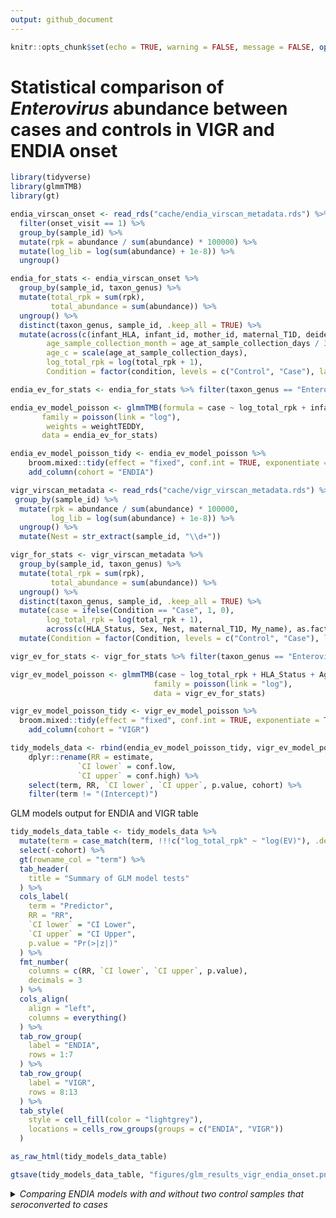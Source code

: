 ```yaml
---
output: github_document
---
```


```r
knitr::opts_chunk$set(echo = TRUE, warning = FALSE, message = FALSE, options(readr.show_col_types = FALSE))
```
 
# Statistical comparison of *Enterovirus* abundance between cases and controls in VIGR and ENDIA onset

```r
library(tidyverse)
library(glmmTMB)
library(gt)
```

```r
endia_virscan_onset <- read_rds("cache/endia_virscan_metadata.rds") %>% 
  filter(onset_visit == 1) %>% 
  group_by(sample_id) %>% 
  mutate(rpk = abundance / sum(abundance) * 100000) %>% 
  mutate(log_lib = log(sum(abundance) + 1e-8)) %>% 
  ungroup()

endia_for_stats <- endia_virscan_onset %>% 
  group_by(sample_id, taxon_genus) %>% 
  mutate(total_rpk = sum(rpk),
         total_abundance = sum(abundance)) %>% 
  ungroup() %>% 
  distinct(taxon_genus, sample_id, .keep_all = TRUE) %>% 
  mutate(across(c(infant_HLA, infant_id, mother_id, maternal_T1D, deidentified_nest_id_new, infant_sex), as.factor),
        age_sample_collection_month = age_at_sample_collection_days / 365 * 12,
        age_c = scale(age_at_sample_collection_days),
        log_total_rpk = log(total_rpk + 1),
        Condition = factor(condition, levels = c("Control", "Case"), labels = c("Control", "Case")))
```

```r
endia_ev_for_stats <- endia_for_stats %>% filter(taxon_genus == "Enterovirus")

endia_ev_model_poisson <- glmmTMB(formula = case ~ log_total_rpk + infant_HLA + age_sample_collection_month + infant_sex + maternal_T1D + (1|deidentified_nest_id_new) + (1|mother_id),
       family = poisson(link = "log"),
        weights = weightTEDDY,
       data = endia_ev_for_stats)

endia_ev_model_poisson_tidy <- endia_ev_model_poisson %>%
    broom.mixed::tidy(effect = "fixed", conf.int = TRUE, exponentiate = TRUE) %>% 
    add_column(cohort = "ENDIA")
```

```r
vigr_virscan_metadata <- read_rds("cache/vigr_virscan_metadata.rds") %>% 
 group_by(sample_id) %>% 
  mutate(rpk = abundance / sum(abundance) * 100000,
         log_lib = log(sum(abundance) + 1e-8)) %>% 
  ungroup() %>% 
  mutate(Nest = str_extract(sample_id, "\\d+"))

vigr_for_stats <- vigr_virscan_metadata %>% 
  group_by(sample_id, taxon_genus) %>%
  mutate(total_rpk = sum(rpk),
         total_abundance = sum(abundance)) %>% 
  ungroup() %>% 
  distinct(taxon_genus, sample_id, .keep_all = TRUE) %>% 
  mutate(case = ifelse(Condition == "Case", 1, 0),
        log_total_rpk = log(total_rpk + 1),
        across(c(HLA_Status, Sex, Nest, maternal_T1D, My_name), as.factor)) %>% 
  mutate(Condition = factor(Condition, levels = c("Control", "Case"), labels = c("Control", "Case")))

vigr_ev_for_stats <- vigr_for_stats %>% filter(taxon_genus == "Enterovirus")

vigr_ev_model_poisson <- glmmTMB(case ~ log_total_rpk + HLA_Status + Age + Sex + maternal_T1D + (1|Nest) + (1|My_name),
                                family = poisson(link = "log"),
                                data = vigr_ev_for_stats)

vigr_ev_model_poisson_tidy <- vigr_ev_model_poisson %>%  
  broom.mixed::tidy(effect = "fixed", conf.int = TRUE, exponentiate = TRUE) %>% 
    add_column(cohort = "VIGR")
```

```r
tidy_models_data <- rbind(endia_ev_model_poisson_tidy, vigr_ev_model_poisson_tidy) %>% 
    dplyr::rename(RR = estimate,
               `CI lower` = conf.low,
               `CI upper` = conf.high) %>% 
    select(term, RR, `CI lower`, `CI upper`, p.value, cohort) %>% 
    filter(term != "(Intercept)")
```

GLM models output for ENDIA and VIGR table

```r
tidy_models_data_table <- tidy_models_data %>%
  mutate(term = case_match(term, !!!c("log_total_rpk" ~ "log(EV)"), .default = term)) %>% 
  select(-cohort) %>% 
  gt(rowname_col = "term") %>%
  tab_header(
    title = "Summary of GLM model tests"
  ) %>%
  cols_label(
    term = "Predictor",
    RR = "RR",
    `CI lower` = "CI Lower",
    `CI upper` = "CI Upper",
    p.value = "Pr(>|z|)"
  ) %>%
  fmt_number(
    columns = c(RR, `CI lower`, `CI upper`, p.value),
    decimals = 3
  ) %>%
  cols_align(
    align = "left",
    columns = everything()
  ) %>% 
  tab_row_group(
    label = "ENDIA",
    rows = 1:7
  ) %>% 
  tab_row_group(
    label = "VIGR",
    rows = 8:13
  ) %>% 
  tab_style(
    style = cell_fill(color = "lightgrey"),
    locations = cells_row_groups(groups = c("ENDIA", "VIGR"))
  )

as_raw_html(tidy_models_data_table)

```

```r
gtsave(tidy_models_data_table, "figures/glm_results_vigr_endia_onset.png")
```


<details>
  <summary><i> Comparing ENDIA models with and without two control samples that seroconverted to cases </i></summary>

Redoing the IA as outcome model for ENDIA including 2 control samples which were previously removed as these controls converted to cases

```r
endia_onset_w_extra_controls_for_ev_stats <- read_rds("cache/endia_virscan_metadata_w_extra_ctrls.rds") %>% 
  filter(onset_visit == 1) %>% 
  group_by(sample_id) %>% 
  mutate(rpk = abundance / sum(abundance) * 100000) %>% 
  mutate(log_lib = log(sum(abundance) + 1e-8)) %>% 
  ungroup() %>% 
  filter(taxon_genus == "Enterovirus") %>% 
  group_by(sample_id, taxon_genus) %>% 
  mutate(total_rpk = sum(rpk),
         total_abundance = sum(abundance)) %>% 
  ungroup() %>% 
  distinct(taxon_genus, sample_id, .keep_all = TRUE) %>% 
  mutate(across(c(infant_HLA, infant_id, mother_id, maternal_T1D, deidentified_nest_id_new, infant_sex), as.factor),
        age_sample_collection_month = age_at_sample_collection_days / 365 * 12,
        log_total_rpk = log(total_rpk + 1))

endia_ev_model_poisson_w_extra_ctrls <- glmmTMB(formula = case ~ log_total_rpk + infant_HLA + age_sample_collection_month + infant_sex + maternal_T1D + (1|deidentified_nest_id_new) + (1|mother_id),
       family = poisson(link = "log"),
        weights = weightTEDDY,
       data = endia_onset_w_extra_controls_for_ev_stats)


endia_ev_model_poisson_w_extra_ctrls_tidy <- endia_ev_model_poisson_w_extra_ctrls %>%
    broom.mixed::tidy(effect = "fixed", conf.int = TRUE, exponentiate = TRUE) %>% 
    add_column(cohort = "ENDIA_w_ctrls")

tidy_models_data_endia <- rbind(endia_ev_model_poisson_tidy, endia_ev_model_poisson_w_extra_ctrls_tidy) %>% 
    dplyr::rename(RR = estimate,
               `CI lower` = conf.low,
               `CI upper` = conf.high) %>% 
    select(term, RR, `CI lower`, `CI upper`, p.value, cohort)
```

GLM models output for the ENDIA tables comparing original ENDIA model and ENDIA model which includes the two control samples previously removed as these samples seroconverted. No significant changes are observed.

```r
tidy_models_endia_data_table <- tidy_models_data_endia %>%
  mutate(term = case_match(term, !!!c("log_total_rpk" ~ "log(EV)"), .default = term)) %>% 
  select(-cohort) %>% 
  gt(rowname_col = "term") %>%
  tab_header(
    title = "Summary of GLM model tests"
  ) %>%
  cols_label(
    term = "Predictor",
    RR = "RR",
    `CI lower` = "CI Lower",
    `CI upper` = "CI Upper",
    p.value = "Pr(>|z|)"
  ) %>%
  fmt_number(
    columns = c(RR, `CI lower`, `CI upper`, p.value),
    decimals = 3
  ) %>%
  cols_align(
    align = "left",
    columns = everything()
  ) %>% 
  tab_row_group(
    label = "ENDIA",
    rows = 1:8
  ) %>% 
  tab_row_group(
    label = "ENDIA with extra two controls",
    rows = 9:16
  ) %>% 
  tab_style(
    style = cell_fill(color = "lightgrey"),
    locations = cells_row_groups(groups = c("ENDIA", "ENDIA with extra two controls"))
  )

as_raw_html(tidy_models_endia_data_table)

gtsave(tidy_models_endia_data_table, "figures/glm_results_endia_endia_w_ctrls.png")
```

